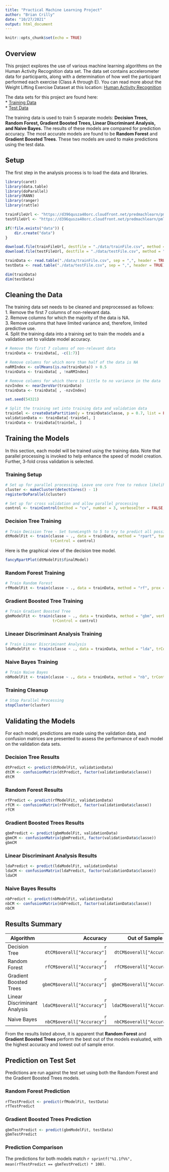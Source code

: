 ```yaml
---
title: "Practical Machine Learning Project"
author: "Brian Crilly"
date: "10/27/2021"
output: html_document
---
```


```r
knitr::opts_chunk$set(echo = TRUE)
```

## Overview
This project explores the use of various machine learning algorithms on the Human Activity Recognition data set. The data set contains accelerometer data for participants, along with a determination of how well the participant performed each exercise (Class A through E). You can read more about the Weight Lifting Exercise Dataset at this location: 
[Human Activity Recognition](https://web.archive.org/web/20161224072740/http:/groupware.les.inf.puc-rio.br/har)  

The data sets for this project are found here:  
* [Training Data](https://d396qusza40orc.cloudfront.net/predmachlearn/pml-training.csv)  
* [Test Data](https://d396qusza40orc.cloudfront.net/predmachlearn/pml-testing.csv)  

The training data is used to train 5 separate models: **Decision Trees, Random Forest, Gradient Boosted Trees, Linear Discriminant Analysis, and Naive Bayes.** The results of these models are compared for prediction accuracy. The most accurate models are found to be **Random Forest** and **Gradient Boosted Trees**. These two models are used to make predictions using the test data.

## Setup
The first step in the analysis process is to load the data and libraries.

```r
library(caret)
library(data.table)
library(doParallel)
library(RANN)
library(ranger)
library(rattle)
```
```r
trainFileUrl <- "https://d396qusza40orc.cloudfront.net/predmachlearn/pml-training.csv"
testFileUrl <- "https://d396qusza40orc.cloudfront.net/predmachlearn/pml-testing.csv"

if(!file.exists("data")) {
    dir.create("data")
}

download.file(trainFileUrl, destfile = "./data/trainFile.csv", method = "curl")
download.file(testFileUrl, destfile = "./data/testFile.csv", method = "curl")

trainData <- read.table("./data/trainFile.csv", sep = ",", header = TRUE)
testData <- read.table("./data/testFile.csv", sep = ",", header = TRUE)

dim(trainData)
dim(testData)
```

## Cleaning the Data
The training data set needs to be cleaned and preprocessed as follows:  
1. Remove the first 7 columns of non-relevant data.  
2. Remove columns for which the majority of the data is NA.  
3. Remove columns that have limited variance and, therefore, limited predictive use.  
4. Split the training data into a training set to train the models and a validation set to validate model accuracy.    

```r
# Remove the first 7 columns of non-relevant data
trainData <- trainData[, -c(1:7)]

# Remove columns for which more than half of the data is NA
naRMIndex <- colMeans(is.na(trainData)) > 0.5
trainData <- trainData[ , !naRMIndex]

# Remove columns for which there is little to no variance in the data
nzvIndex <- nearZeroVar(trainData)
trainData <- trainData[ , -nzvIndex]

set.seed(54321)

# Split the training set into training data and validation data
trainSel <- createDataPartition(y = trainData$classe, p = 0.7, list = FALSE)
validationData <- trainData[-trainSel, ]
trainData <- trainData[trainSel, ]
```

## Training the Models
In this section, each model will be trained using the training data. Note that parallel processing is invoked to help enhance the speed of model creation.  Further, 3-fold cross validation is selected.

### Training Setup

```r
# Set up for parallel processing. Leave one core free to reduce likelihood of crashing
cluster <- makeCluster(detectCores() - 1)
registerDoParallel(cluster)

# Set up for cross validation and allow parallel processing
control <- trainControl(method = "cv", number = 3, verboseIter = FALSE, allowParallel = TRUE)
```

### Decision Tree Training

```r
# Train Decision Tree - Set tuneLength to 5 to try to predict all possible outcomes (A through E)
dtModelFit <- train(classe ~ ., data = trainData, method = "rpart", tuneLength = 5,
                    trControl = control)
```

Here is the graphical view of the decision tree model.

```r
fancyRpartPlot(dtModelFit$finalModel)
```

### Random Forest Training

```r
# Train Random Forest
rfModelFit <- train(classe ~ ., data = trainData, method = "rf", prox = TRUE, trControl = control)
```

### Gradient Boosted Tree Training

```r
# Train Gradient Boosted Tree
gbmModelFit <- train(classe ~ ., data = trainData, method = "gbm", verbose = FALSE,
                     trControl = control)
```

### Lineaer Discriminant Analysis Training

```r
# Train Linear Discriminant Analysis
ldaModelFit <- train(classe ~ ., data = trainData, method = "lda", trControl = control)
```

### Naive Bayes Training

```r
# Train Naive Bayes
nbModelFit <- train(classe ~ ., data = trainData, method = "nb", trControl = control)
```

### Training Cleanup

```r
# Stop Parallel Processing
stopCluster(cluster)
```

## Validating the Models
For each model, predictions are made using the validation data, and confusion matrices are presented to assess the performance of each model on the validation data sets.  

### Decision Tree Results

```r
dtPredict <- predict(dtModelFit, validationData)
dtCM <- confusionMatrix(dtPredict, factor(validationData$classe))
dtCM
```

### Random Forest Results

```r
rfPredict <- predict(rfModelFit, validationData)
rfCM <- confusionMatrix(rfPredict, factor(validationData$classe))
rfCM
```

### Gradient Boosted Trees Results

```r
gbmPredict <- predict(gbmModelFit, validationData)
gbmCM <- confusionMatrix(gbmPredict, factor(validationData$classe))
gbmCM
```

### Linear Discriminant Analysis Results

```r
ldaPredict <- predict(ldaModelFit, validationData)
ldaCM <- confusionMatrix(ldaPredict, factor(validationData$classe))
ldaCM
```

### Naive Bayes Results

```r
nbPredict <- predict(nbModelFit, validationData)
nbCM <- confusionMatrix(nbPredict, factor(validationData$classe))
nbCM
```

## Results Summary

Algorithm | Accuracy | Out of Sample Error
----------|---------:|--------------------:
Decision Tree | `r dtCM$overall["Accuracy"]` | `r 1 - dtCM$overall["Accuracy"]`
Random Forest | `r rfCM$overall["Accuracy"]` | `r 1 - rfCM$overall["Accuracy"]`
Gradient Boosted Trees | `r gbmCM$overall["Accuracy"]` | `r 1 - gbmCM$overall["Accuracy"]`
Linear Discriminant Analysis | `r ldaCM$overall["Accuracy"]` | `r 1 - ldaCM$overall["Accuracy"]`
Naive Bayes | `r nbCM$overall["Accuracy"]` | `r 1 - nbCM$overall["Accuracy"]`

From the results listed above, it is apparent that **Random Forest** and **Gradient Boosted Trees** perform the best out of the models evaluated, with the highest accuracy and lowest out of sample error.

## Prediction on Test Set

Predictions are run against the test set using both the Random Forest and the Gradient Boosted Trees models.  

### Random Forest Prediction

```r
rfTestPredict <- predict(rfModelFit, testData)
rfTestPredict

```

### Gradient Boosted Trees Prediction

```r
gbmTestPredict <- predict(gbmModelFit, testData)
gbmTestPredict
```

### Prediction Comparison

The predictions for both models match 
`r sprintf("%1.1f%%", mean(rfTestPredict == gbmTestPredict) * 100)`.